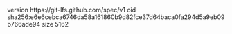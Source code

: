 version https://git-lfs.github.com/spec/v1
oid sha256:e6e6cebca6746da58a161860b9d82fce37d64baca0fa294d5a9eb09b766ade94
size 5162
